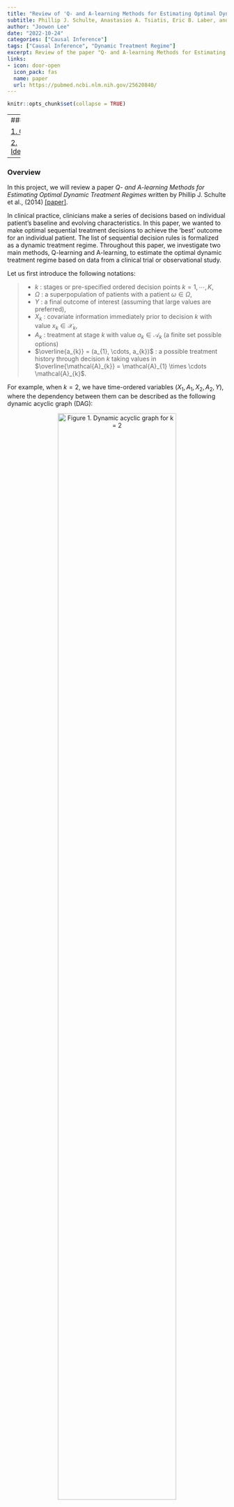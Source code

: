 ```yaml
---
title: "Review of 'Q- and A-learning Methods for Estimating Optimal Dynamic Treatment Regimes'"
subtitle: Phillip J. Schulte, Anastasios A. Tsiatis, Eric B. Laber, and Marie Davidian
author: "Joowon Lee"
date: "2022-10-24"
categories: ["Causal Inference"]
tags: ["Causal Inference", "Dynamic Treatment Regime"]
excerpt: Review of the paper "Q- and A-learning Methods for Estimating Optimal Dynamic Treatment Regimes" written by P. J. Schulte, et al., (2014).
links:
- icon: door-open
  icon_pack: fas
  name: paper
  url: https://pubmed.ncbi.nlm.nih.gov/25620840/
---
```

```r
knitr::opts_chunk$set(collapse = TRUE)
```
---
### List

[1. Overview](#overview)

[2. Identification](#identification)
---


### Overview

  In this project, we will review a paper *Q- and A-learning Methods for Estimating Optimal Dynamic Treatment Regimes* written by Phillip J. Schulte et al., (2014) [[paper]](https://pubmed.ncbi.nlm.nih.gov/25620840/).


  In clinical practice, clinicians make a series of decisions based on individual patient's baseline and evolving characteristics. In this paper, we wanted to make optimal sequential treatment decisions to achieve the 'best' outcome for an individual patient. The list of sequential decision rules is formalized as a dynamic treatment regime. Throughout this paper, we investigate two main methods, Q-learning and A-learning, to estimate the optimal dynamic treatment regime based on data from a clinical trial or observational study.

  Let us first introduce the following notations:
  
> * $k$ : stages or pre-specified ordered decision points $k = 1, \cdots, K$,
> * $\Omega$ : a superpopulation of patients with a patient $\omega \in \Omega$,
> * $Y$ : a final outcome of interest (assuming that large values are preferred),
> * $X_{k}$ : covariate information immediately prior to decision $k$ with value $x_{k} \in \mathcal{X}_{k}$,
> * $A_{k}$ : treatment at stage $k$ with value $a_{k} \in \mathcal{A}_{k}$ (a finite set possible options) 
>  + $\overline{a_{k}} = (a_{1}, \cdots, a_{k})$  : a possible treatment history through decision $k$ taking values in $\overline{\mathcal{A}_{k}} = \mathcal{A}_{1} \times \cdots \mathcal{A}_{k}$.
            
For example, when $k=2$, we have time-ordered variables $(X_{1}, A_{1}, X_{2}, A_{2}, Y)$, where the dependency between them can be described as the following dynamic acyclic graph (DAG):

<center>
![Figure 1. Dynamic acyclic graph for k = 2](figures/dag.png){width=80%}
</center>

>Then we define the **potential outcomes**
>  \begin{align*}
>  W^{*} &= \left\{ X^{*}_{2}(a_{1}), X^{*}_{3}\big(\overline{a_{2}}\big), \cdots, X^{*}_{K}\big(\overline{a_{k-1}}\big), Y^{*}\big(\overline{a_{k}}\big) \,\, \text{ for all } \, \overline{a_{k}} \in \overline{\mathcal{A}_{k}} \right\} 
>  \end{align*}
  
  Here, $X^{*}_{K}\big(\overline{a_{k-1}}\big)(\omega)$ denotes the value of covariate information that would arise between decisions $k-1$ and $k$ for a patient $\omega \in \Omega$ who have received treatment history $\overline{a_{k-1}}$, taking value $x_{k}$ in a set $\mathcal{X}_{k}$. Similarly, $Y^{*}\big(\overline{a_{k}}\big)$ is the hypothetical outcome that would result for a patient $\omega$ who have received the full set of $K$ treatment in $\overline{a_{k}}$. For simplicity, we write $\overline{X}^{*}_{\underline{k}}\big(\overline{a_{k-1}}\big)=\{X_{1},  X^{*}_{2}(a_{1}), \cdots, X^{*}_{K}\big(\overline{a_{k-1}}\big)\}, k = 1, \cdots, K$.

---

### Dynamic Treatment Regime

A dynamic treatment regime $\mathbf{d} = (d_{1}, \cdots, d_{K})$ is a set of rules that forms an algorithm to treat individual patient over time (it is called '*dynamic*' because treatment is determined based on a patient's previous history). For example, at the $k$th stage, 

* the $k$th rule $d_{k}$ takes
  + input : $\overline{x_{k}}, \overline{a_{k-1}}$ (patient's realized covariate, and treatment history up to $k-1$th decision),
  + output : $a_{k} \in \Psi_{k}(\overline{x_{k}}, \overline{a_{k-1}}) \subset \mathcal{A}_{k}$ where $\Psi_{k}(\overline{x_{k}}, \overline{a_{k-1}})$ is a pre-specified set of possible traetment options for a patient with ($\overline{x_{k}}, \overline{a_{k-1}}$).
  
Since $d_{k}$ need only map a subset of $\overline{\mathcal{X}_{k}} \times \overline{\mathcal{A}_{k-1}}$, namely $\Gamma_{k}$, to $\mathcal{A}_{k}$, let us define the subset **recursively** as

\begin{align*}
\Gamma_{k} &= \{ (\overline{x_{k}}, \overline{a_{k-1}}) \in \overline{\mathcal{X}_{k}} \times \overline{\mathcal{A}_{k-1}} \,\, \text{ satisfying } \\
& \quad \quad \text{(i) } \, a_{j} \in \Psi_{j}\big( \overline{x_{j}}, \overline{a_{j-1}} \big), \,\, j = 1, \cdots, k-1, \\
& \quad \quad \text{(ii) } \, \mathbb{P}(\overline{X_{k}}\big(\overline{a_{k-1}} \big)=\overline{x_{k}})>0\},
\end{align*}

$k=1, \cdots, K$, determined by $\Psi=(\Psi_{1}, \cdots, \Psi_{K})$. Define the class $\mathcal{D}$ of dynamic treatment regimes to be the set of all $\mathbf{d}=(d_{1}, \cdots. d_{k})$ where $d_{k}: \Gamma_{k} \rightarrow \mathcal{A}_{k}, k=1, \cdots, K$. 

>Then, for any $\mathbf{d} \in \mathcal{D}$, define the **potential outcomes associated with $\mathbf{d}$** as 
>\begin{align*}
\left\{ X^{*}_{2}(d_{1}),  \cdots, X^{*}_{k}\big(\overline{d_{k-1}}\big), \cdots,  X^{*}_{K}\big(\overline{d_{k-1}}\big), Y^{*}\big(\mathbf{d}\big) \,\, \right\}
\end{align*}

Then how can we find an optimal regime (the 'best' treatment for a patient) with these definitions?

The expected outcome in the population with all patients who have a baseline covariate $X_{1} = x_{1}$ and follow regime $\mathbf{d}$ is $\mathbb{E}[Y^{*}\big(\mathbf{d}\big)\ | X_{1} = x_{1}]$. Then an optimal regime, $\mathbf{d}^{opt} \in \mathcal{D}$, should satisfies

\begin{align*}
& \mathbb{E}[Y^{*}\big(\mathbf{d}\big)\ | X_{1} = x_{1}] \quad \le \quad \mathbb{E}[Y^{*}\big(\mathbf{d}^{opt}\big)\ | X_{1} = x_{1}], \,\, \text{ for all } \mathbf{d} \in \mathcal{D} \text{ and all } x_{1} \in \mathcal{X}_{1} \\
\Rightarrow \,\, & \mathbb{E}[Y^{*}\big(\mathbf{d}\big)] \qquad \qquad \quad \, \le \quad \mathbb{E}[Y^{*}\big(\mathbf{d}^{opt}\big)], \qquad \quad \quad \,\, \text{ for all } \mathbf{d} \in \mathcal{D}
\end{align*}

---

### Model Setup and Assumptions

The problem is that potential outcomes for an individual patient for all $\mathbf{d} \in \mathcal{D}$ may not be observed. Therefore, the goal of dynamic treatment regime is to estimate $\mathbf{d}^{opt}$ based on data. Consider a study with a random sample of $n$ patients in $\Omega$. Assume independent and identically distributed time-ordered random variables $(X_{1i}, A_{1i}, \cdots, X_{Ki}, A_{Ki}, Y_{i}), i = 1, \cdots, n$.

Use causal framework to estimate an optimal regime from the observed data under the following assumptions:

* Consistency assumption : $X_{k} = X^{*}_{k}\big(\overline{A_{k-1}}\big), k=2, \cdots, K$ and $Y=Y^{*}\big(\overline{A_{k}}\big)$,
* Stable unit treatment value assumption (well-defineness) : a patient's covariates and outcome are not affected by treatment assignment and other patients,
* Sequential Ignorability : $A_{k} \perp W^{*} | \{\overline{X_{k}}, \overline{A_{k-1}} \}, k=1, \cdots, K$.

---

### Identification

In this section, we first consider a fixed treatment $(a_{1}, a_{2}) \in \{0, 1\}^{2}$ with the two time points $(k = 2)$. We are interested in estimating the expected potential outcome $\mathbb{E}[Y(a_{1},a_{2})]$ of treatment $(a_{1},a_{2})$ which may or may not be observable based on statistical quantity.

From the following lemma below, we show that the expected potential outcome of $(a_{1}, a_{2})$ can be identified as a statistical estimand, a function of conditional expectation.

\

\newtheorem{lemma}[theorem]{Lemma}

::: {.lemma}
 *Fix a treatment $(a_{1},a_{2})\in \{0,1\}^{2}$. Then we have*
\begin{align*}
& \mathbb{E}[Y(a_1, a_2)] = \mathbb{E}_{X_{1}} \bigg[ \mathbb{E}_{X_{2}} \bigg[ \mathbb{E}_{Y}[Y | X_{1}, A_{1} = a_{1}, X_{2}, A_{2} = a_{2}] \bigg| X_{1}, A_{1} = a_{1} \bigg] \bigg]
\end{align*}
:::

::: {.proof}
${}$

From sequential ignorability assumption, we have $Y(a_1, a_2) \perp A_{1} | X_{1}$ and $Y(a_1, a_2) \perp A_{2} | \{(X_{1}, X_{2}), A_{1}\}$. Also, you may notice that $X_{2}=X_{2}(a_{1})$. Then 
\begin{align*}
    &\mathbb{E}[Y(a_1, a_2) | X_{1} = x_{1}, X_{2}(a_{1}) = x_{2} ] \\
    &\qquad = \mathbb{E}[Y(a_1, a_2) | X_{1} = x_{1}, X_{2} = x_{2}, A_{1} = a_{1}, A_{2} = a_{2} ]  \quad (\because \text{sequential ignorability}) \\
    &\qquad = \mathbb{E}[Y | X_{1} = x_{1}, A_{1} = a_{1}, X_{2} = x_{2},  A_{2} = a_{2} ] \quad \quad \, \qquad (\because \text{consistency})
\end{align*}
We also remark that the last equality above can be derived using the $g$-formula.

Using the fact above and iterated expectation, 
\begin{align*}
&\mathbb{E}[Y(a_1, a_2)] \\
&\qquad = \mathbb{E}_{(X_{1}, X_{2}(a_{1})))} \bigg[ \underbrace{\mathbb{E}_{Y} \bigg[ Y(a_1, a_2) | X_{1}, X_{2}(a_{1}) \bigg]}_{=:g\left(X_{1}, X_{2} (a_{1}) \right)} \bigg] \\
&\qquad = \mathbb{E}_{X_{1}} \left[ \mathbb{E}_{X_{2}(a_{1})} \left[ g\left(X_{1}, X_{2}(a_{1})\right) | X_{1} \right] \right] \\
&\qquad = \mathbb{E}_{X_{1}} \left[ \mathbb{E}_{X_{2}(a_{1})} \left[ g\left(X_{1}, X_{2}(a_{1})\right) | X_{1}, A_{1} = a_{1} \right] \right] \quad \,\, (\because \text{sequential ignorability}) \\
&\qquad = \mathbb{E}_{X_{1}} \left[ \mathbb{E}_{X_{2}(a_{1})} \left[ g\left(X_{1}, X_{2}\right) | X_{1}, A_{1} = a_{1} \right] \right] \qquad \quad (\because \text{consistency}) \\
&\qquad = \mathbb{E}_{X_{1}} \left[ \mathbb{E}_{X_{2}} \left[ \mathbb{E}[Y | X_{1}, A_{1} = a_{1}, X_{2},  A_{2} = a_{2} ] | X_{1}, A_{1} = a_{1} \right] \right]. \\
& \hspace{12cm} \square
\end{align*}
:::


Now consider the general case when we have $K$ time points. First define the following conditional expectation as $\mu_{\overline{a_{K}}} (\overline{x_{K}})$ for simplicity.

\begin{align*}
\mu_{\overline{a_{K}}} (\overline{x_{K}}) := \mathbb{E}[Y | \overline{X_{K}} = \overline{x_{K}}, \overline{A_{K}}= \overline{a_{K}}].
\end{align*}

\

::: {.lemma}
 *Fix a treatment $\overline{a_{K}}=(a_{1},\cdots,a_{K})\in \{0,1\}^{K}$. Then we have*
\begin{align*}
\mathbb{E}[Y(\overline{a_{K}})] = \mathbb{E}_{X_{1}} \bigg[ \mathbb{E}_{X_{2}} \bigg[ \cdots \left[ \mu_{\overline{a_{K}}} (\overline{X_{K}}) | \overline{X_{K-1}}, \overline{A_{k-1}} = \overline{a_{k-1}} \right] \bigg] \bigg| \overline{X_{K-2}}, \overline{A_{k-2}} = \overline{a_{k-2}} \bigg] \cdots \bigg| X_{1}, A_{1} = a_{1} \bigg] \bigg]
\end{align*}
:::

We can prove this similarly to the above proof or by using g-formula.

